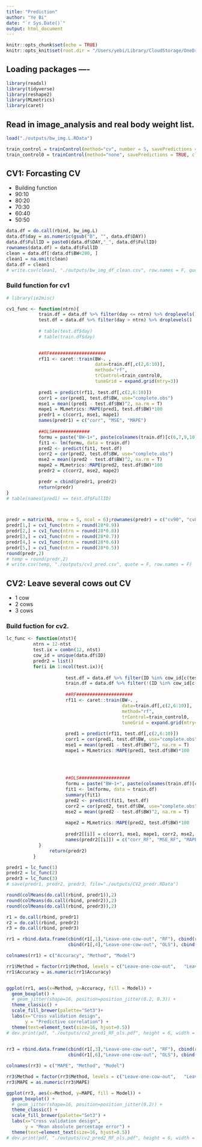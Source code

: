 ```yaml
---
title: "Prediction"
author: "Ye Bi"
date: "`r Sys.Date()`"
output: html_document
---
```


```r
knitr::opts_chunk$set(echo = TRUE)
knitr::opts_knit$set(root.dir = "/Users/yebi/Library/CloudStorage/OneDrive-VirginiaTech/Research/Codes/research/BCS/BodyWeight/Rcodes")
```

## Loading packages ----
```r
library(readxl)
library(tidyverse)
library(reshape2)
library(MLmetrics)
library(caret)
```

## Read in image_analysis and real body weight list.
```r
load("./outputs/bw_img.L.RData")
```

```r
train_control = trainControl(method="cv", number = 5, savePredictions = TRUE, classProbs = F)
train_control0 = trainControl(method="none", savePredictions = TRUE, classProbs = F)
```

## CV1: Forcasting CV 
- Building function
- 90:10
- 80:20
- 70:30
- 60:40
- 50:50
```r
data.df = do.call(rbind, bw_img.L)
data.df$day = as.numeric(gsub("D", "", data.df$DAY))
data.df$FullID = paste0(data.df$DAY,"_", data.df$FullID)
rownames(data.df) = data.df$FullID
clean = data.df[!data.df$BW<200, ]
clean1 = na.omit(clean)
data.df = clean1
# write.csv(clean1, "./outputs/bw_img_df_clean.csv", row.names = F, quote = F)
```

### Build function for cv1
```r
# library(ie2misc)

cv1_func <- function(ntrn){
            train.df = data.df %>% filter(day <= ntrn) %>% droplevels()
            test.df = data.df %>% filter(day > ntrn) %>% droplevels()
            
            # table(test.df$day)
            # table(train.df$day)
            

            ##RF#####################
            rf11 <- caret::train(BW~. , 
                                 data=train.df[,c(2,6:10)], 
                                 method="rf", 
                                 trControl=train_control0,
                                 tuneGrid = expand.grid(mtry=3))
                  
            pred1 = predict(rf11, test.df[,c(2,6:10)])
            corr1 = cor(pred1, test.df$BW, use="complete.obs")
            mse1 = mean((pred1 - test.df$BW)^2, na.rm = T)
            mape1 = MLmetrics::MAPE(pred1, test.df$BW)*100
            predr1 = c(corr1, mse1, mape1)
            names(predr1) = c("corr", "MSE", "MAPE")
            
            ##OLS##############
            formu = paste("BW~1+", paste(colnames(train.df)[c(6,7,9,10)], collapse = "+"), sep = "")
            fit1 <- lm(formu, data = train.df)
            pred2 <- predict(fit1, test.df)
            corr2 = cor(pred2, test.df$BW, use="complete.obs")
            mse2 = mean((pred2 - test.df$BW)^2, na.rm = T)
            mape2 = MLmetrics::MAPE(pred2, test.df$BW)*100
            predr2 = c(corr2, mse2, mape2)

            predr = cbind(predr1, predr2)
            return(predr)
}
# table(names(pred1) == test.df$FullID)



predr = matrix(NA, nrow = 5, ncol = 6);rownames(predr) = c("cv90", "cv80", "cv70", "cv60", "cv50"); colnames(predr) = c("corr_RF", "MSE_RF", "MAPE_RF","corr_OLS", "MSE_OLS", "MAPE_OLS")
predr[1,] = cv1_func(ntrn = round(28*0.9))
predr[2,] = cv1_func(ntrn = round(28*0.8))
predr[3,] = cv1_func(ntrn = round(28*0.7))
predr[4,] = cv1_func(ntrn = round(28*0.6))
predr[5,] = cv1_func(ntrn = round(28*0.5))
round(predr,2)
# temp = round(predr,2)
# write.csv(temp, "./outputs/cv1_pred.csv", quote = F, row.names = F)
```



## CV2: Leave several cows out CV
- 1 cow
- 2 cows
- 3 cows

### Build fuction for cv2.
```r
lc_func <- function(ntst){
          ntrn = 12-ntst
          test.ix = combn(12, ntst)
          cow_id = unique(data.df$ID)
          predr2 = list()
          for(i in 1:ncol(test.ix)){
            
                      test.df = data.df %>% filter(ID %in% cow_id[c(test.ix[,i])]) %>% droplevels()
                      train.df = data.df %>% filter(!(ID %in% cow_id[c(test.ix[,i])])) %>% droplevels()
          
                      ##RF#####################
                      rf11 <- caret::train(BW~. , 
                                           data=train.df[,c(2,6:10)], 
                                           method="rf", 
                                           trControl=train_control0,
                                           tuneGrid = expand.grid(mtry=3))
                            
                      pred1 = predict(rf11, test.df[,c(2,6:10)])
                      corr1 = cor(pred1, test.df$BW, use="complete.obs")
                      mse1 = mean((pred1 - test.df$BW)^2, na.rm = T)
                      mape1 = MLmetrics::MAPE(pred1, test.df$BW)*100

            
            
            
                      ##OLS###################
                      formu = paste("BW~1+", paste(colnames(train.df)[c(6,7,9,10)], collapse = "+"), sep = "")
                      fit1 <- lm(formu, data = train.df)
                      summary(fit1)
                      pred2 <- predict(fit1, test.df)
                      corr2 = cor(pred2, test.df$BW, use="complete.obs")
                      mse2 = mean((pred2 - test.df$BW)^2, na.rm = T)
          
                      mape2 = MLmetrics::MAPE(pred2, test.df$BW)*100
          
                      predr2[[i]] = c(corr1, mse1, mape1, corr2, mse2, mape2)
                      names(predr2[[i]]) = c("corr_RF", "MSE_RF", "MAPE_RF", "corr_OLS", "MSE_OLS", "MAPE_OLS")
            }
                return(predr2)
          }
```

```r
predr1 = lc_func(1)
predr2 = lc_func(2)
predr3 = lc_func(3)
# save(predr1, predr2, predr3, file="./outputs/CV2_predr.RData")
```


```r
round(colMeans(do.call(rbind, predr1)),2)
round(colMeans(do.call(rbind, predr2)),2)
round(colMeans(do.call(rbind, predr3)),2)
```

```r
r1 = do.call(rbind, predr1)
r2 = do.call(rbind, predr2)
r3 = do.call(rbind, predr3)
```


```r
rr1 = rbind.data.frame(cbind(r1[,1],"Leave-one-cow-out", "RF"), cbind(r2[,1],"Leave-two-cow-out", "RF"), cbind(r3[,1], "Leave-three-cow-out", "RF"),
                       cbind(r1[,4],"Leave-one-cow-out", "OLS"), cbind(r2[,4],"Leave-two-cow-out", "OLS"), cbind(r3[,4], "Leave-three-cow-out", "OLS"))

colnames(rr1) = c("Accuracy", "Method", "Model")

rr1$Method = factor(rr1$Method, levels = c("Leave-one-cow-out",   "Leave-two-cow-out", "Leave-three-cow-out" ))
rr1$Accuracy = as.numeric(rr1$Accuracy)


ggplot(rr1, aes(x=Method, y=Accuracy, fill = Model)) + 
  geom_boxplot() + 
  # geom_jitter(shape=16, position=position_jitter(0.2, 0.3)) + 
  theme_classic() +
  scale_fill_brewer(palette="Set3")+
  labs(x="Cross validation design", 
       y = "Predictive correlation") + 
  theme(text=element_text(size=16, hjust=0.5))
# dev.print(pdf, "./outputs/cv2_pred1_RF_ols.pdf", height = 6, width = 10)
  
```


```r
rr3 = rbind.data.frame(cbind(r1[,3],"Leave-one-cow-out", "RF"), cbind(r2[,3],"Leave-two-cow-out", "RF"), cbind(r3[,3], "Leave-three-cow-out", "RF"),
                       cbind(r1[,6],"Leave-one-cow-out", "OLS"), cbind(r2[,6],"Leave-two-cow-out", "OLS"), cbind(r3[,6], "Leave-three-cow-out", "OLS"))

colnames(rr3) = c("MAPE", "Method", "Model")

rr3$Method = factor(rr3$Method, levels = c("Leave-one-cow-out",   "Leave-two-cow-out", "Leave-three-cow-out" ))
rr3$MAPE = as.numeric(rr3$MAPE)

ggplot(rr3, aes(x=Method, y=MAPE, fill = Model)) + 
  geom_boxplot() + 
  # geom_jitter(shape=16, position=position_jitter(0.2)) + 
  theme_classic() +
  scale_fill_brewer(palette="Set3") + 
  labs(x="Cross validation design", 
       y = "Mean absolute percentage error") + 
  theme(text=element_text(size=16, hjust=0.5))
# dev.print(pdf, "./outputs/cv2_pred2_RF_ols.pdf", height = 6, width = 10)
```








